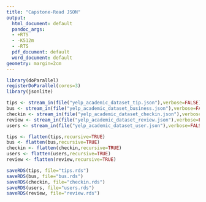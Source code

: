```yaml
---
title: "Capstone-Read JSON"
output:
  html_document: default
  pandoc_args:
  - +RTS
  - -K512m
  - -RTS
  pdf_document: default
  word_document: default
geometry: margin=2cm
---
```


```r
library(doParallel)
registerDoParallel(cores=3)
library(jsonlite)
```

```r
tips <- stream_in(file("yelp_academic_dataset_tip.json"),verbose=FALSE)
bus <- stream_in(file("yelp_academic_dataset_business.json"),verbose=FALSE)
checkin <- stream_in(file("yelp_academic_dataset_checkin.json"),verbose=FALSE)
review <- stream_in(file("yelp_academic_dataset_review.json"),verbose=FALSE)
users <- stream_in(file("yelp_academic_dataset_user.json"),verbose=FALSE)
```

```r
tips <- flatten(tips,recursive=TRUE)
bus <- flatten(bus,recursive=TRUE)
checkin <- flatten(checkin,recursive=TRUE)
users <- flatten(users,recursive=TRUE)
review <- flatten(review,recursive=TRUE)
```

```r
saveRDS(tips, file="tips.rds")
saveRDS(bus, file="bus.rds")
saveRDS(checkin, file="checkin.rds")
saveRDS(users, file="users.rds")
saveRDS(review, file="review.rds")
```

